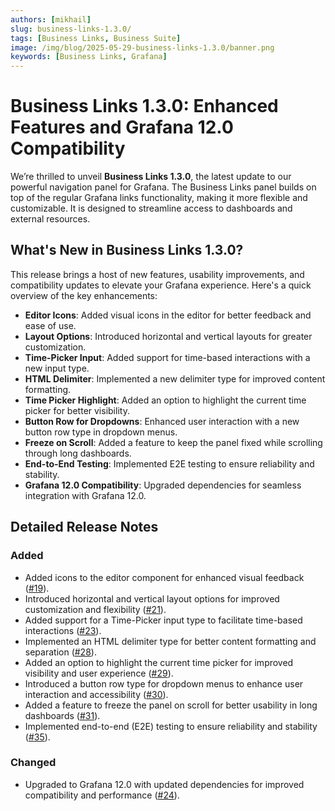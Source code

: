 ```yaml
---
authors: [mikhail]
slug: business-links-1.3.0/
tags: [Business Links, Business Suite]
image: /img/blog/2025-05-29-business-links-1.3.0/banner.png
keywords: [Business Links, Grafana]
---
```



# Business Links 1.3.0: Enhanced Features and Grafana 12.0 Compatibility

We’re thrilled to unveil **Business Links 1.3.0**, the latest update to our powerful navigation panel for Grafana. The Business Links panel builds on top of the regular Grafana links functionality, making it more flexible and customizable. It is designed to streamline access to dashboards and external resources.

## What's New in Business Links 1.3.0?

This release brings a host of new features, usability improvements, and compatibility updates to elevate your Grafana experience. Here's a quick overview of the key enhancements:

- **Editor Icons**: Added visual icons in the editor for better feedback and ease of use.
- **Layout Options**: Introduced horizontal and vertical layouts for greater customization.
- **Time-Picker Input**: Added support for time-based interactions with a new input type.
- **HTML Delimiter**: Implemented a new delimiter type for improved content formatting.
- **Time Picker Highlight**: Added an option to highlight the current time picker for better visibility.
- **Button Row for Dropdowns**: Enhanced user interaction with a new button row type in dropdown menus.
- **Freeze on Scroll**: Added a feature to keep the panel fixed while scrolling through long dashboards.
- **End-to-End Testing**: Implemented E2E testing to ensure reliability and stability.
- **Grafana 12.0 Compatibility**: Upgraded dependencies for seamless integration with Grafana 12.0.

## Detailed Release Notes

### Added

- Added icons to the editor component for enhanced visual feedback ([#19](https://github.com/VolkovLabs/business-links/issues/19)).
- Introduced horizontal and vertical layout options for improved customization and flexibility ([#21](https://github.com/VolkovLabs/business-links/issues/21)).
- Added support for a Time-Picker input type to facilitate time-based interactions ([#23](https://github.com/VolkovLabs/business-links/issues/23)).
- Implemented an HTML delimiter type for better content formatting and separation ([#28](https://github.com/VolkovLabs/business-links/issues/28)).
- Added an option to highlight the current time picker for improved visibility and user experience ([#29](https://github.com/VolkovLabs/business-links/issues/29)).
- Introduced a button row type for dropdown menus to enhance user interaction and accessibility ([#30](https://github.com/VolkovLabs/business-links/issues/30)).
- Added a feature to freeze the panel on scroll for better usability in long dashboards ([#31](https://github.com/VolkovLabs/business-links/issues/31)).
- Implemented end-to-end (E2E) testing to ensure reliability and stability ([#35](https://github.com/VolkovLabs/business-links/issues/35)).

### Changed

- Upgraded to Grafana 12.0 with updated dependencies for improved compatibility and performance ([#24](https://github.com/VolkovLabs/business-links/issues/24)).

<GettingStarted />

<Feedback />
